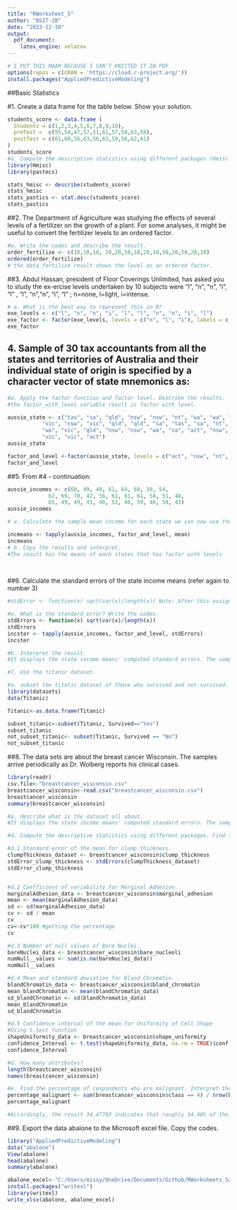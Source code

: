```yaml
---
title: "RWorksheet_5"
author: "BSIT-2B"
date: "2023-12-10"
output:
  pdf_document:
    latex_engine: xelatex
---
```


```r
# I PUT THIS MAAM BECAUSE I CAN'T KNIITED IT IN PDF
options(repos = c(CRAN = 'https://cloud.r-project.org/'))
install.packages("AppliedPredictiveModeling")
```
 
##Basic Statistics

#1. Create a data frame for the table below. Show your solution.

```r
students_score <- data.frame (
  Students = c(1,2,3,4,5,6,7,8,9,10),
  preTest =  c(55,54,47,57,51,61,57,54,63,58),
  postTest = c(61,60,56,63,56,63,59,56,62,61)
)
students_score
#a. Compute the descriptive statistics using different packages (Hmisc and pastecs).Write the codes and its result
library(Hmisc)
library(pastecs)

stats_hmisc <- describe(students_score)
stats_hmisc
stats_pastics <- stat.desc(students_score)
stats_pastics
```

##2. The Department of Agriculture was studying the effects of several levels of a fertilizer on the growth of a plant. For some analyses, it might be useful to convert the fertilizer levels to an ordered factor.
```r
#a. Write the codes and describe the result.
order_fertilize <- c(10,10,10, 20,20,50,10,20,10,50,20,50,20,10)
ordered(order_fertilize)
# the data_fertilize result shows the level as an ordered factor.
```

##3. Abdul Hassan, president of Floor Coverings Unlimited, has asked you to study the ex-ercise levels undertaken by 10 subjects were “l”, “n”, “n”, “i”, “l” , “l”, “n”,“n”, “i”, “l” ; n=none, l=light, i=intense.

```r
# a. What is the best way to represent this in R?
exe_levels <- c("l", "n", "n", "i", "l", "l", "n", "n", "i", "l")
exe_factor <- factor(exe_levels, levels = c("n", "l", "i"), labels = c("none", "light", "intense"))
exe_factor
```

## 4. Sample of 30 tax accountants from all the states and territories of Australia and their individual state of origin is specified by a character vector of state mnemonics as:

```r

#a. Apply the factor function and factor level. Describe the results.
#the factor_with_level variable result is factor with level.

aussie_state <- c("tas", "sa", "qld", "nsw", "nsw", "nt", "wa", "wa", "qld",
           "vic", "nsw", "vic", "qld", "qld", "sa", "tas", "sa", "nt",
           "wa", "vic", "qld", "nsw", "nsw", "wa", "sa", "act", "nsw",
           "vic", "vic", "act")
aussie_state

factor_and_level <-factor(aussie_state, levels = c("act", "nsw", "nt", "qld", "sa", "tas", "vic", "wa"))  
factor_and_level
```

##5. From #4 - continuation:
 
```r
aussie_incomes <- c(60, 49, 40, 61, 64, 60, 59, 54,
             62, 69, 70, 42, 56, 61, 61, 61, 58, 51, 48,
             65, 49, 49, 41, 48, 52, 46, 59, 46, 58, 43)
aussie_incomes

# a. Calculate the sample mean income for each state we can now use the special function tapply():

incmeans <- tapply(aussie_incomes, factor_and_level, mean)
incmeans
# b. Copy the results and interpret.
#The result has the means of each states that has factor with levels 
 
 

```


##6. Calculate the standard errors of the state income means (refer again to number 3) 
```r

#stdError <- function(x) sqrt(var(x)/length(x)) Note: After this assignment, the standard errors are calculated by: incster <- tapply(incomes, statef, stdError)

#a. What is the standard error? Write the codes.
stdErrors <- function(x) sqrt(var(x)/length(x))
stdErrors
incster <- tapply(aussie_incomes, factor_and_level, stdErrors)
incster

#b. Interpret the result.
#It displays the state income means' computed standard errors. The sample mean income is a reasonably accurate estimate of the genuine population mean income for that state if the standard error of the state income mean is modest. A big standard error indicates less accuracy in predicting the underlying population mean and greater variability in the sample mean.

```


```r
#7. Use the titanic dataset.

#a. subset the titatic dataset of those who survived and not survived. Show the codes and its result.
library(datasets)
data(Titanic)

Titanic<-as.data.frame(Titanic)

subset_titanic<-subset(Titanic, Survived=="Yes")
subset_titanic
not_subset_titanic<- subset(Titanic, Survived == "No")
not_subset_titanic
```

##8. The data sets are about the breast cancer Wisconsin. The samples arrive periodically as Dr. Wolberg reports his clinical cases.  

```r
library(readr)
csv.file<-"breastcancer_wisconsin.csv"
breastcancer_wisconsin<-read.csv("breastcancer_wisconsin.csv")
breastcancer_wisconsin
summary(breastcancer_wisconsin)

#a. describe what is the dataset all about.
#It displays the state income means' computed standard errors. The sample mean income is a reasonably accurate estimate of the genuine population mean income for that state if the standard error of the state income mean is modest. A big standard error indicates less accuracy in predicting the underlying population mean and greater variability in the sample mean.

#d. Compute the descriptive statistics using different packages. Find the values of:

#d.1 Standard error of the mean for clump thickness.
clumpThickness_dataset <- breastcancer_wisconsin$clump_thickness
stdError_clump_thickness <- stdErrors(clumpThickness_dataset)
stdError_clump_thickness


#d.2 Coefficient of variability for Marginal Adhesion.
marginalAdhesion_data <- breastcancer_wisconsin$marginal_adhesion
mean <- mean(marginalAdhesion_data)
sd <- sd(marginalAdhesion_data)
cv <- sd / mean
cv
cv<-cv*100 #getting the percentage
cv

#d.3 Number of null values of Bare Nuclei.
bareNuclei_data <- breastcancer_wisconsin$bare_nucleoli
numNull__values <- sum(is.na(bareNuclei_data))
numNull__values

#d.4 Mean and standard deviation for Bland Chromatin
blandChromatin_data <- breastcancer_wisconsin$bland_chromatin
mean_blandChromatin <- mean(blandChromatin_data)
sd_blandChromatin <- sd(blandChromatin_data)
mean_blandChromatin
sd_blandChromatin

#d.5 Confidence interval of the mean for Uniformity of Cell Shape
#Using t.test function
shapeUniformity_data <- breastcancer_wisconsin$shape_uniformity
confidence_Interval <- t.test(shapeUniformity_data, na.rm = TRUE)$conf.int
confidence_Interval

#d. How many attributes?
length(breastcancer_wisconsin)
names(breastcancer_wisconsin)

#e. Find the percentage of respondents who are malignant. Interpret the results
percentage_malignant <- sum(breastcancer_wisconsin$class == 4) / nrow(breastcancer_wisconsin) * 100
percentage_malignant

#Accordingly, the result 34.47783 indicates that roughly 34.48% of the participants in the dataset on breast cancer are categorized as malignant. The relative frequency of malignant cases in the dataset is shown by this percentage.
```
##9. Export the data abalone to the Microsoft excel file. Copy the codes.
```r
library("AppliedPredictiveModeling")
data("abalone")
View(abalone)
head(abalone)
summary(abalone)

abalone_excel<-"C:/Users/missy/OneDrive/Documents/Github/RWorksheets_Sadsad/Worksheet#5/abaloneData.xlsx"
install.packages("writexl")
library(writexl)
write_xlsx(abalone, abalone_excel)
```
